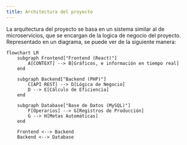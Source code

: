 ```yaml
---
title: Architectura del proyecto
---
```


La arquitectura del proyecto se basa en un sistema similar al de microservicios, que se encargan de la logica de negocio del proyecto.
<br />
Representado en un diagrama, se puede ver de la siguiente manera:

```mermaid
flowchart LR
    subgraph Frontend["Frontend (React)"]
        A[CONTEXT] --> B[Gráficos, e información en tiempo real]
    end

    subgraph Backend["Backend (PHP)"]
        C[API REST] --> D[Lógica de Negocio]
        D --> E[Cálculo de Eficiencia]
    end

    subgraph Database["Base de Datos (MySQL)"]
        F[Operarios] --> G[Registros de Producción]
        G --> H[Metas Automáticas]
    end

    Frontend <--> Backend
    Backend <--> Database
```


